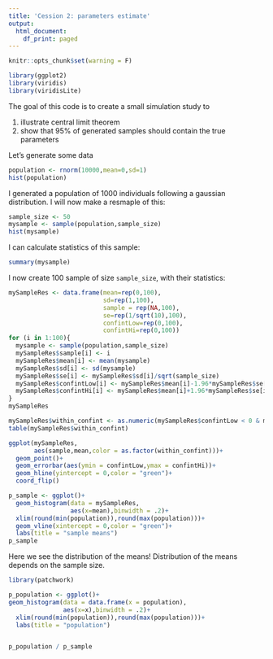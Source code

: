 ```yaml
---
title: 'Cession 2: parameters estimate'
output:
  html_document:
    df_print: paged
---
```


```r
knitr::opts_chunk$set(warning = F)
```

```r
library(ggplot2)
library(viridis)
library(viridisLite)
```

The goal of this code is to create a small simulation study to

  1. illustrate central limit theorem
  2. show that 95% of generated samples should contain the true parameters

Let's generate some data

```r
population <- rnorm(10000,mean=0,sd=1)
hist(population)
```

I generated a population of 1000 individuals following a gaussian distribution. I will now make a resmaple of this:

```r
sample_size <- 50
mysample <- sample(population,sample_size)
hist(mysample)
```

I can calculate statistics of this sample:

```r
summary(mysample)
```


I now create 100 sample of size `sample_size`, with their statistics:

```r
mySampleRes <- data.frame(mean=rep(0,100),
                          sd=rep(1,100),
                          sample = rep(NA,100),
                          se=rep(1/sqrt(10),100),
                          confintLow=rep(0,100),
                          confintHi=rep(0,100))
for (i in 1:100){
  mysample <- sample(population,sample_size)
  mySampleRes$sample[i] <- i
  mySampleRes$mean[i] <- mean(mysample)
  mySampleRes$sd[i] <- sd(mysample)
  mySampleRes$se[i] <- mySampleRes$sd[i]/sqrt(sample_size)
  mySampleRes$confintLow[i] <- mySampleRes$mean[i]-1.96*mySampleRes$se[i]
  mySampleRes$confintHi[i] <- mySampleRes$mean[i]+1.96*mySampleRes$se[i]
}
mySampleRes
```
```r
mySampleRes$within_confint <- as.numeric(mySampleRes$confintLow < 0 & mySampleRes$confintHi > 0)
table(mySampleRes$within_confint)
```

```r
ggplot(mySampleRes,
       aes(sample,mean,color = as.factor(within_confint)))+
  geom_point()+
  geom_errorbar(aes(ymin = confintLow,ymax = confintHi))+
  geom_hline(yintercept = 0,color = "green")+
  coord_flip()
```




```r
p_sample <- ggplot()+
  geom_histogram(data = mySampleRes,
                 aes(x=mean),binwidth = .2)+
  xlim(round(min(population)),round(max(population)))+
  geom_vline(xintercept = 0,color = "green")+
  labs(title = "sample means")
p_sample
```
Here we see the distribution of the means! Distribution of the means depends on the sample size.


```r

library(patchwork)

p_population <- ggplot()+
geom_histogram(data = data.frame(x = population),
               aes(x=x),binwidth = .2)+
  xlim(round(min(population)),round(max(population)))+
  labs(title = "population")


p_population / p_sample
```




